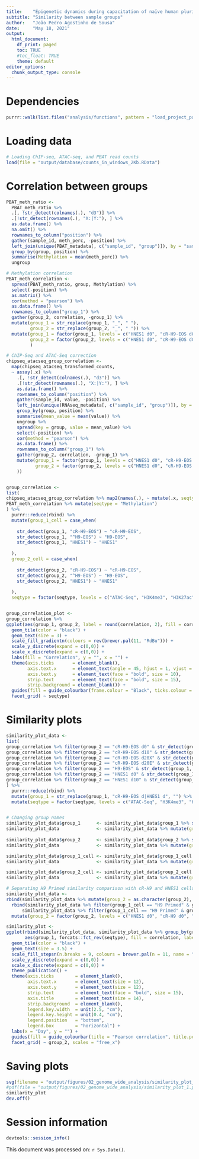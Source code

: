 ```yaml
---
title:    "Epigenetic dynamics during capacitation of naïve human pluripotent stem cells"
subtitle: "Similarity between sample groups"
author:   "João Pedro Agostinho de Sousa"
date:     "May 18, 2021"
output:
  html_document:
    df_print: paged
    toc: TRUE
    #toc_float: TRUE
    theme: default
editor_options:
  chunk_output_type: console
---
```


# Dependencies
```r

purrr::walk(list.files("analysis/functions", pattern = "load_project_packages", full.names = T), source)

```

# Loading data
```r

# Loading ChIP-seq, ATAC-seq, and PBAT read counts
load(file = "output/database/counts_in_windows_2Kb.RData")

```

# Correlation between groups
```r

PBAT_meth_ratio <- 
  PBAT_meth_ratio %>%
  .[, !str_detect(colnames(.), "d3")] %>% 
  .[!str_detect(rownames(.), "X:|Y:"), ] %>%
  as.data.frame() %>% 
  na.omit() %>% 
  rownames_to_column("position") %>%
  gather(sample_id, meth_perc, -position) %>%
  left_join(unique(PBAT_metadata[, c("sample_id", "group")]), by = "sample_id") %>%
  group_by(group, position) %>%
  summarise(Methylation = mean(meth_perc)) %>%
  ungroup

# Methylation correlation
PBAT_meth_correlation <- 
  spread(PBAT_meth_ratio, group, Methylation) %>% 
  select(-position) %>% 
  as.matrix() %>%
  cor(method = "pearson") %>% 
  as.data.frame() %>% 
  rownames_to_column("group_1") %>% 
  gather(group_2, correlation, -group_1) %>% 
  mutate(group_1 = str_replace(group_1, "_", " "),
         group_2 = str_replace(group_2, "_", " ")) %>% 
  mutate(group_1 = factor(group_1, levels = c("HNES1 d0", "cR-H9-EOS d0", "HNES1 d3", "cR-H9-EOS d3", "HNES1 d10", "cR-H9-EOS d10", "cR-H9-EOS d20X",  "cR-H9-EOS d20E", "H9-EOS")),
         group_2 = factor(group_2, levels = c("HNES1 d0", "cR-H9-EOS d0", "HNES1 d3", "cR-H9-EOS d3", "HNES1 d10", "cR-H9-EOS d10", "cR-H9-EOS d20X",  "cR-H9-EOS d20E", "H9-EOS"))
         )

# ChIP-Seq and ATAC-Seq correction
chipseq_atacseq_group_correlation <- 
  map(chipseq_atacseq_transformed_counts,
  ~ assay(.x) %>%
    .[, !str_detect(colnames(.), "d3")] %>% 
    .[!str_detect(rownames(.), "X:|Y:"), ] %>%
    as.data.frame() %>% 
    rownames_to_column("position") %>%
    gather(sample_id, value, -position) %>%
    left_join(unique(RNAseq_metadata[, c("sample_id", "group")]), by = "sample_id") %>%
    group_by(group, position) %>%
    summarise(mean_value = mean(value)) %>%
    ungroup %>%
    spread(key = group, value = mean_value) %>%
    select(-position) %>%
    cor(method = "pearson") %>%
    as.data.frame() %>% 
    rownames_to_column("group_1") %>% 
    gather(group_2, correlation, -group_1) %>% 
    mutate(group_1 = factor(group_1, levels = c("HNES1 d0", "cR-H9-EOS d0", "HNES1 d3", "cR-H9-EOS d3", "HNES1 d10", "cR-H9-EOS d10", "cR-H9-EOS d20X",  "cR-H9-EOS d20E", "H9-EOS")),
           group_2 = factor(group_2, levels = c("HNES1 d0", "cR-H9-EOS d0", "HNES1 d3", "cR-H9-EOS d3", "HNES1 d10", "cR-H9-EOS d10", "cR-H9-EOS d20X",  "cR-H9-EOS d20E", "H9-EOS"))
    ))


group_correlation <- 
list(
chipseq_atacseq_group_correlation %>% map2(names(.), ~ mutate(.x, seqtype = .y)) %>% purrr::reduce(rbind),
PBAT_meth_correlation %>% mutate(seqtype = "Methylation")
) %>% 
  purrr::reduce(rbind) %>%
  mutate(group_1_cell = case_when(
    
    str_detect(group_1, "cR-H9-EOS") ~ "cR-H9-EOS",
    str_detect(group_1, "^H9-EOS") ~ "H9-EOS",
    str_detect(group_1, "HNES1") ~ "HNES1"
    
  ),
  group_2_cell = case_when(
    
    str_detect(group_2, "cR-H9-EOS") ~ "cR-H9-EOS",
    str_detect(group_2, "^H9-EOS") ~ "H9-EOS",
    str_detect(group_2, "HNES1") ~ "HNES1"
    
  ),
  seqtype = factor(seqtype, levels = c("ATAC-Seq", "H3K4me3", "H3K27ac", "H3K4me1", "H3K27me3", "H3K9me3", "Methylation")))


group_correlation_plot <- 
group_correlation %>%
ggplot(aes(group_1, group_2, label = round(correlation, 2), fill = correlation)) +
  geom_tile(color = "black") +
  geom_text(size = 3) +
  scale_fill_gradientn(colours = rev(brewer.pal(11, "RdBu"))) +
  scale_y_discrete(expand = c(0,0)) +
  scale_x_discrete(expand = c(0,0)) +
  labs(fill = "Correlation", y = "", x = "") +
  theme(axis.ticks       = element_blank(),
        axis.text.x      = element_text(angle = 45, hjust = 1, vjust = 1, face = "bold", size = 10),
        axis.text.y      = element_text(face = "bold", size = 10),
        strip.text       = element_text(face = "bold", size = 15),
        strip.background = element_blank()) +
  guides(fill = guide_colourbar(frame.colour = "Black", ticks.colour = "black")) +
  facet_grid( ~ seqtype)

```

# Similarity plots
```r

similarity_plot_data <- 
list(
group_correlation %>% filter(group_2 == "cR-H9-EOS d0" & str_detect(group_1, "H9-EOS")),
group_correlation %>% filter(group_2 == "cR-H9-EOS d10" & str_detect(group_1, "H9-EOS")),
group_correlation %>% filter(group_2 == "cR-H9-EOS d20X" & str_detect(group_1, "H9-EOS")),
group_correlation %>% filter(group_2 == "cR-H9-EOS d20E" & str_detect(group_1, "H9-EOS")),
group_correlation %>% filter(group_2 == "H9-EOS" & str_detect(group_1, "H9-EOS")),
group_correlation %>% filter(group_2 == "HNES1 d0" & str_detect(group_1, "HNES1|^H9-EOS")),
group_correlation %>% filter(group_2 == "HNES1 d10" & str_detect(group_1, "HNES1|^H9-EOS"))
) %>%
  purrr::reduce(rbind) %>%
  mutate(group_1 = str_replace(group_1, "cR-H9-EOS d|HNES1 d", "") %>% factor(levels = c("0", "3", "10", "20X", "20E", "H9-EOS"))) %>% 
  mutate(seqtype = factor(seqtype, levels = c("ATAC-Seq", "H3K4me3", "H3K27ac", "H3K4me1", "H3K27me3", "H3K9me3", "Methylation")))


# Changing group names
similarity_plot_data$group_1      <- similarity_plot_data$group_1 %>% str_replace("^H9-EOS$", "H9 Primed") %>% str_remove("-EOS")
similarity_plot_data              <- similarity_plot_data %>% mutate(group_1 = factor(group_1, levels = c("0", "10", "20X", "20E", "H9 Primed")))
    
similarity_plot_data$group_2      <- similarity_plot_data$group_2 %>% str_replace("^H9-EOS$", "H9 Primed") %>% str_remove("-EOS")
similarity_plot_data              <- similarity_plot_data %>% mutate(group_2 = factor(group_2, levels = c("HNES1 d0", "cR-H9 d0", "HNES1 d10", "cR-H9 d10", "cR-H9 d20X", "cR-H9 d20E", "H9 Primed")))

similarity_plot_data$group_1_cell <- similarity_plot_data$group_1_cell %>% str_replace("^H9-EOS$", "H9 Primed") %>% str_remove("-EOS")
similarity_plot_data              <- similarity_plot_data %>% mutate(group_1_cell = factor(group_1_cell, levels = c("HNES1", "cR-H9", "H9 Primed")))

similarity_plot_data$group_2_cell <- similarity_plot_data$group_2_cell %>% str_replace("^H9-EOS$", "H9 Primed") %>% str_remove("-EOS")
similarity_plot_data              <- similarity_plot_data %>% mutate(group_2_cell = factor(group_2_cell, levels = c("HNES1", "cR-H9", "H9 Primed")))

# Separating H9 Primed similarity comparison with cR-H9 and HNES1 cells
similarity_plot_data <- 
rbind(similarity_plot_data %>% mutate(group_2 = as.character(group_2), group_2 = case_when(group_2 == "H9 Primed" ~ "H9 Primed (cR-H9)", TRUE ~ group_2)),
  rbind(similarity_plot_data %>% filter(group_1_cell == "H9 Primed" & group_2_cell == "HNES1") %>% mutate(group_1 = str_extract(group_2, "d\\d+") %>% str_remove("d")) %>% mutate(group_2 = "H9 Primed (HNES1)"),
      similarity_plot_data %>% filter(group_1_cell == "H9 Primed" & group_2_cell == "H9 Primed") %>% mutate(group_2 = "H9 Primed (HNES1)"))) %>%
  mutate(group_2 = factor(group_2, levels = c("HNES1 d0", "cR-H9 d0", "HNES1 d10", "cR-H9 d10", "cR-H9 d20X", "cR-H9 d20E", "H9 Primed (HNES1)", "H9 Primed (cR-H9)")))

similarity_plot <-
ggplot(rbind(similarity_plot_data, similarity_plot_data %>% group_by(group_1, group_2) %>% mutate(correlation = median(correlation)) %>% ungroup %>% mutate(seqtype = "Median correlation") %>% unique),
       aes(group_1, forcats::fct_rev(seqtype), fill = correlation, label = round(correlation, 2))) +
  geom_tile(color = "black") +
  geom_text(size = 3.5) +
  scale_fill_stepsn(n.breaks = 9, colours = brewer.pal(n = 11, name = "RdYlBu")) +
  scale_y_discrete(expand = c(0,0)) +
  scale_x_discrete(expand = c(0,0)) +
  theme_publication() +
  theme(axis.ticks        = element_blank(),
        axis.text.x       = element_text(size = 12),
        axis.text.y       = element_text(size = 12),
        strip.text        = element_text(face = "bold", size = 15),
        axis.title        = element_text(size = 14),
        strip.background  = element_blank(),
        legend.key.width  = unit(2.5, "cm"),
        legend.key.height = unit(0.4, "cm"),
        legend.position   = "bottom",
        legend.box        = "horizontal") +
  labs(x = "Day", y = "") +
  guides(fill = guide_colourbar(title = "Pearson correlation", title.position = "left", title.hjust = 0.5, barwidth = unit(7, "cm"), barheight = unit(0.30, "cm"), frame.colour = "black", ticks.colour = "black")) +
  facet_grid( ~ group_2, scales = "free_x")

```

# Saving plots
```r

svg(filename = "output/figures/02_genome_wide_analysis/similarity_plot_1.svg", width = 18, height = 4)
#pdf(file = "output/figures/02_genome_wide_analysis/similarity_plot_1.pdf", width = 18, height = 4)
similarity_plot
dev.off()

```

# Session information
```r

devtools::session_info()

```

This document was processed on: `r Sys.Date()`.